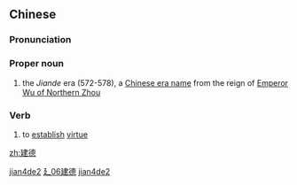 ==Chinese==
{{zh-forms}}

===Pronunciation===
{{zh-pron
|m=jiàndé
|c=gin3 dak1
|cat=pn,v
}}

===Proper noun===
{{zh-proper noun}}

# the ''Jiande'' era (572-578), a [[w:Chinese era name|Chinese era name]] from the reign of [[w:Emperor Wu of Northern Zhou|Emperor Wu of Northern Zhou]]

===Verb===
{{zh-verb}}

# {{lb|zh|literary}} to [[establish]] [[virtue]]

[[Category:Mandarin literary terms|jian4de2]]
[[Category:zh:Chinese era names|廴06建德]]
[[Category:zh:Chinese era names|jian4de2]]

[[zh:建德]]